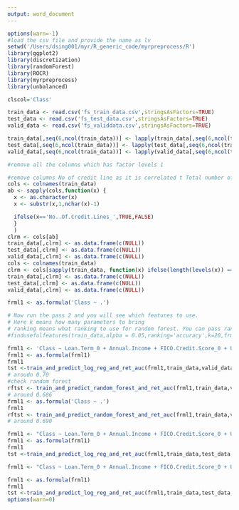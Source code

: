 ```yaml
---
output: word_document
---
```

```r
options(warn=-1)
#load the csv file and provide the name as lv
setwd('/Users/dsing001/myr/R_generic_code/myrpreprocess/R')
library(ggplot2)
library(discretization)
library(randomForest)
library(ROCR)
library(myrpreprocess)
library(unbalanced)

clscol='Class'

train_data <- read.csv('fs_train_data.csv',stringsAsFactors=TRUE)
test_data <- read.csv('fs_test_data.csv',stringsAsFactors=TRUE)
valid_data <- read.csv('fs_validdata.csv',stringsAsFactors=TRUE)

train_data[,seq(6,ncol(train_data))] <- lapply(train_data[,seq(6,ncol(train_data))] ,as.factor)
test_data[,seq(6,ncol(train_data))] <- lapply(test_data[,seq(6,ncol(train_data))] ,as.factor)
valid_data[,seq(6,ncol(train_data))] <- lapply(valid_data[,seq(6,ncol(train_data))] ,as.factor)

#remove all the columns which has factor levels 1

#remove columns No of credit line as it is correlated t Total number of credit line
cols <- colnames(train_data)
ab <- sapply(cols,function(x) {
  x <- as.character(x)
  x <- substr(x,1,nchar(x)-1)

  ifelse(x=='No..Of.Credit.Lines_',TRUE,FALSE)
  }
  )
clrm <- cols[ab]
train_data[,clrm] <- as.data.frame(c(NULL)) 
test_data[,clrm] <- as.data.frame(c(NULL)) 
valid_data[,clrm] <- as.data.frame(c(NULL)) 
cols <- colnames(train_data)
clrm <- cols[sapply(train_data, function(x) ifelse(length(levels(x)) ==1,TRUE,FALSE))]
train_data[,clrm] <- as.data.frame(c(NULL)) 
test_data[,clrm] <- as.data.frame(c(NULL)) 
valid_data[,clrm] <- as.data.frame(c(NULL)) 

frml1 <- as.formula('Class ~ .')

# Now run the pass 2 and you will see which features to use.
# Here k means how many parameters to bring
# ranking means what ranking to use for random forest. You can pass random forest parameters as well.
#findusefulfeatures(train_data,alpha = 0.05,ranking='accuracy',k=20,frml1,ntree=10)

frml1 <- 'Class ~ Loan.Term_0 + Annual.Income + FICO.Credit.Score_0 + Use.Of.Credit.Line_3 + Loan.Purpose_0 + FICO.Credit.Score_4 + Use.Of.Credit.Line_4 + No..Adverse.Public.Records_0 + Loan.Amount + Total.Number.Of.Credit.Lines_0 + Debt.To.Income.Ratio_0 + FICO.Credit.Score_1 + No..Inquiries.In.Last.6.Months_0 + No..Of.Public.Record.Bankruptcies_0 + Address.State_3 + Address.State_4 + Earliest.Credit.Line.Opened + Home.Ownership_0 + Use.Of.Credit.Line_0 + No..Delinquencies.In.Last.2.Years_0 + Total.Credit.Balance + Loan.Term_1'
frml1 <- as.formula(frml1)
frml1
tst <-train_and_predict_log_reg_and_ret_auc(frml1,train_data,valid_data,predict_type='response')
# aroudn 0.70
#check random forest
rftst <- train_and_predict_random_forest_and_ret_auc(frml1,train_data,valid_data,ntree=500)
# around 0.686
frml1 <- as.formula('Class ~ .')
frml1
rftst <- train_and_predict_random_forest_and_ret_auc(frml1,train_data,valid_data,ntree=500)
# around 0.690

frml1 <- "Class ~ Loan.Term_0 + Annual.Income + FICO.Credit.Score_0 + Use.Of.Credit.Line_3 + Loan.Purpose_0 + FICO.Credit.Score_4 + Use.Of.Credit.Line_4 + No..Adverse.Public.Records_0 + Loan.Amount + Total.Number.Of.Credit.Lines_0 + Debt.To.Income.Ratio_0 + FICO.Credit.Score_1 + No..Inquiries.In.Last.6.Months_0 + No..Of.Public.Record.Bankruptcies_0 + Address.State_3 + Address.State_4 + Earliest.Credit.Line.Opened + Home.Ownership_0 + Use.Of.Credit.Line_0 + No..Delinquencies.In.Last.2.Years_0 + Total.Credit.Balance + Loan.Term_1 + Loan.Term_0:FICO.Credit.Score_4 + Annual.Income:Use.Of.Credit.Line_3 + Loan.Term_0:FICO.Credit.Score_0 + Loan.Term_0:Home.Ownership_0 + Loan.Term_0:Use.Of.Credit.Line_0 + Loan.Term_1:FICO.Credit.Score_0 "
frml1 <- as.formula(frml1)
frml1
tst <-train_and_predict_log_reg_and_ret_auc(frml1,train_data,test_data,predict_type='response')

frml1 <- "Class ~ Loan.Term_0 + Annual.Income + FICO.Credit.Score_0 + Use.Of.Credit.Line_3 + Loan.Purpose_0 + FICO.Credit.Score_4 + Use.Of.Credit.Line_4 + No..Adverse.Public.Records_0 + Loan.Amount + Total.Number.Of.Credit.Lines_0 + Debt.To.Income.Ratio_0 + FICO.Credit.Score_1 + No..Inquiries.In.Last.6.Months_0 + No..Of.Public.Record.Bankruptcies_0 + Address.State_3 + Address.State_4 + Earliest.Credit.Line.Opened + Home.Ownership_0 + Use.Of.Credit.Line_0 + No..Delinquencies.In.Last.2.Years_0 + Total.Credit.Balance + Loan.Term_1 + Annual.Income:No..Adverse.Public.Records_0 + Annual.Income:Use.Of.Credit.Line_1 + Annual.Income:Use.Of.Credit.Line_4 + Loan.Amount:Loan.Term_0 + Loan.Term_0:FICO.Credit.Score_0 + Annual.Income:Use.Of.Credit.Line_3 + Annual.Income:FICO.Credit.Score_0 + Loan.Term_0:Use.Of.Credit.Line_4 + Loan.Term_0:No..Delinquencies.In.Last.2.Years_0 + Loan.Term_0:No..Adverse.Public.Records_0 + Loan.Term_0:FICO.Credit.Score_4 + Annual.Income:FICO.Credit.Score_3 + Loan.Term_0:FICO.Credit.Score_3 + Loan.Term_0:Use.Of.Credit.Line_0 + Loan.Term_0:Debt.To.Income.Ratio_0 + Loan.Term_0:Home.Ownership_0 + Loan.Term_0:Address.State_4 + Loan.Term_1:FICO.Credit.Score_0 "

frml1 <- as.formula(frml1)
frml1
tst <-train_and_predict_log_reg_and_ret_auc(frml1,train_data,test_data,predict_type='response')
options(warn=0)
```

